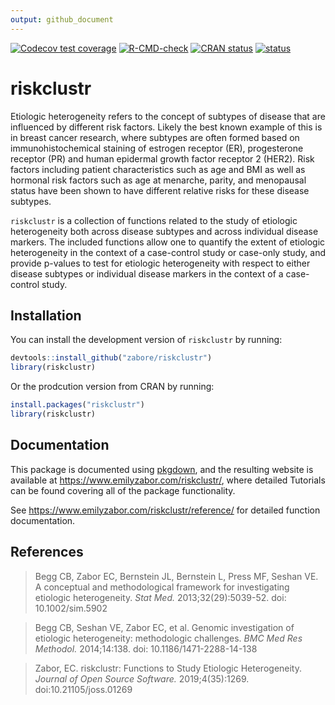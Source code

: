 ```yaml
---
output: github_document
---
```


<!-- README.md is generated from README.Rmd. Please edit that file -->

[![Codecov test coverage](https://codecov.io/gh/zabore/riskclustr/branch/master/graph/badge.svg)](https://app.codecov.io/gh/zabore/riskclustr?branch=master)
[![R-CMD-check](https://github.com/zabore/riskclustr/actions/workflows/R-CMD-check.yaml/badge.svg)](https://github.com/zabore/riskclustr/actions/workflows/R-CMD-check.yaml)
[![CRAN status](https://www.r-pkg.org/badges/version/riskclustr)](https://cran.r-project.org/package=riskclustr)
[![status](https://joss.theoj.org/papers/10.21105/joss.01269/status.svg)](https://joss.theoj.org/papers/10.21105/joss.01269)


# riskclustr

Etiologic heterogeneity refers to the concept of subtypes of disease that are influenced by different risk factors. Likely the best known example of this is in breast cancer research, where subtypes are often formed based on immunohistochemical staining of estrogen receptor (ER), progesterone receptor (PR) and human epidermal growth factor receptor 2 (HER2). Risk factors including patient characteristics such as age and BMI as well as hormonal risk factors such as age at menarche, parity, and menopausal status have been shown to have different relative risks for these disease subtypes.

`riskclustr` is a collection of functions related to the study of etiologic heterogeneity both across disease subtypes and across individual disease markers. The included functions allow one to quantify the extent of etiologic heterogeneity in the context of a case-control study or case-only study, and provide p-values to test for etiologic heterogeneity with respect to either disease subtypes or individual disease markers in the context of a case-control study.


## Installation

You can install the development version of `riskclustr` by running:

```r
devtools::install_github("zabore/riskclustr")
library(riskclustr)
```

Or the prodcution version from CRAN by running:

```r
install.packages("riskclustr")
library(riskclustr)
```


## Documentation

This package is documented using [pkgdown](https://pkgdown.r-lib.org/articles/pkgdown.html), and the resulting website is available at [https://www.emilyzabor.com/riskclustr/](https://www.emilyzabor.com/riskclustr/), where detailed Tutorials can be found covering all of the package functionality.

See [https://www.emilyzabor.com/riskclustr/reference/](https://www.emilyzabor.com/riskclustr/reference/) for detailed function documentation.


## References

> Begg CB, Zabor EC, Bernstein JL, Bernstein L, Press MF, Seshan VE. A conceptual and methodological framework for investigating etiologic heterogeneity. *Stat Med.* 2013;32(29):5039-52. doi: 10.1002/sim.5902

> Begg CB, Seshan VE, Zabor EC, et al. Genomic investigation of etiologic heterogeneity: methodologic challenges. *BMC Med Res Methodol.* 2014;14:138. doi: 10.1186/1471-2288-14-138

> Zabor, EC. riskclustr: Functions to Study Etiologic Heterogeneity. *Journal of Open Source Software.* 2019;4(35):1269. doi:10.21105/joss.01269
